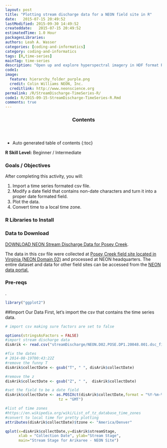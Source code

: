 ```yaml
---
layout: post
title: "Plotting stream discharge data for a NEON field site in R"
date:   2015-07-15 20:49:52
lastModified: 2015-09-30 14:49:52
createddate:   2015-07-15 20:49:52
estimatedTime: 1.0 Hour
packagesLibraries: 
authors: Leah A. Wasser
categories: [coding-and-informatics]
category: coding-and-informatics
tags: [R,time-series]
mainTag: time-series
description: "Open up and explore hyperspectral imagery in HDF format R. Combine multiple bands to create a raster stack. Use these steps to create various band combinations such as RGB, Color-Infrared and False color images."
code1: 
image:
  feature: hierarchy_folder_purple.png
  credit: Colin Williams NEON, Inc.
  creditlink: http://www.neonscience.org
permalink: /R/StreamDischarge-TimeSeries-R/
code1: R/2015-09-15-StreamDischarge-TimeSeries-R.Rmd
comments: true
---
```


<section id="table-of-contents" class="toc">
  <header>
    <h3>Contents</h3>
  </header>
<div id="drawer" markdown="1">
*  Auto generated table of contents
{:toc}
</div>
</section><!-- /#table-of-contents -->

<div id="objectives">
<strong>R Skill Level:</strong> Beginner / Intermediate

<h3>Goals / Objectives</h3>
After completing this activity, you will:
<ol>
<li>Import a time series formated csv file.</li>
<li>Modify a date field that contains non-date characters and turn it into a proper
date formated field.</li>
<li>Plot the data.</li>
<li>Convert time to a local time zone.</li>
</ol>

<h3>R Libraries to Install</h3>
<ul>

</ul>

<h3>Data to Download</h3>
<a href="{{ site_baseurl }}/data/streamDischarge.zip" class="btn btn-success"> 
DOWNLOAD NEON Stream Discharge Data for Posey Creek</a>. 
<p>The data in this csv file were collected at 
<a href="http://www.neonscience.org/science-design/field-sites/posey-creek" target="_blank"> 
Posey Creek field site located in Virginia (NEON Domain 02)</a> and processed at NEON headquarters. The 
entire dataset and data for other field sites can be accessed from the <a href="http://neonscience.orgdata.neonscience.org" target="_blank">NEON data portal.</a>
</p>  

<h3>Pre-reqs</h3>
<p>.</p>
</div>


```r

library("ggplot2")
```

##Import Our Data
First, let's import the csv that contains the time series data.

```r

# import csv making sure factors are set to false

options(stringsAsFactors = FALSE)
#import stream discharge data
disArik <- read.csv("streamDischarge/NEON.D02.POSE.DP1.20048.001.dsc_fieldData.csv")
```

```r
#fix the dates
# 2014-08-19T00:43:22Z
#remove the funny T
disArik$collectDate <- gsub("T", " ", disArik$collectDate)

#remove the z
disArik$collectDate <- gsub("Z", " ",  disArik$collectDate)

#set the field to be a date field
disArik$collectDate <- as.POSIXct(disArik$collectDate,format = "%Y-%m-%d %H:%M:%S", 
                        tz = "GMT")

#list of time zones
#https://en.wikipedia.org/wiki/List_of_tz_database_time_zones
#convert to local time for pretty plotting
attributes(disArik$collectDate)$tzone <- "America/Denver"
```

```r
qplot(x=disArik$collectDate,y=disArik$streamStage,
      xlab = "Collection Date", ylab="Stream Stage",
      main="Stream Stage for Arikaree - NEON Site")
```
